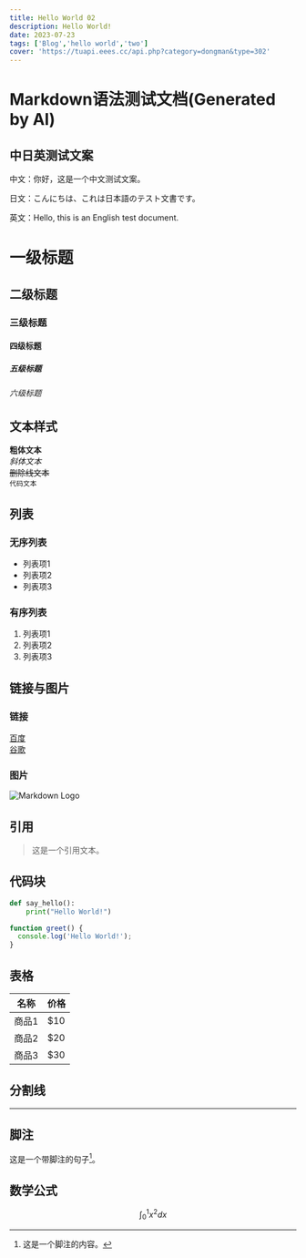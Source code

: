 ```yaml
---
title: Hello World 02
description: Hello World!
date: 2023-07-23
tags: ['Blog','hello world','two']
cover: 'https://tuapi.eees.cc/api.php?category=dongman&type=302'
---
```


# Markdown语法测试文档(Generated by AI)

## 中日英测试文案

中文：你好，这是一个中文测试文案。

日文：こんにちは、これは日本語のテスト文書です。

英文：Hello, this is an English test document.

<Excerpt />


# 一级标题
## 二级标题
### 三级标题
#### 四级标题
##### 五级标题
###### 六级标题

## 文本样式

**粗体文本**  
_斜体文本_  
~~删除线文本~~  
`代码文本`  

## 列表

### 无序列表

- 列表项1
- 列表项2
- 列表项3

### 有序列表

1. 列表项1
2. 列表项2
3. 列表项3

## 链接与图片

### 链接

[百度](https://www.baidu.com)  
[谷歌](https://www.google.com)  

### 图片

![Markdown Logo](https://markdown-here.com/img/icon256.png)

## 引用

> 这是一个引用文本。

## 代码块

```python
def say_hello():
    print("Hello World!")
```

```javascript
function greet() {
  console.log('Hello World!');
}
```

## 表格

| 名称 | 价格 |
| --- | --- |
| 商品1 | $10 |
| 商品2 | $20 |
| 商品3 | $30 |

## 分割线

---

## 脚注

这是一个带脚注的句子[^1]。

[^1]: 这是一个脚注的内容。

## 数学公式

$$
\int_0^1 x^2 dx
$$
